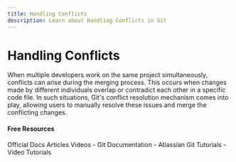 ```yaml
---
title: Handling Conflicts
description: Learn about Handling Conflicts in Git
---
```


# Handling Conflicts

When multiple developers work on the same project simultaneously, conflicts can arise during the merging process. This occurs when changes made by different individuals overlap or contradict each other in a specific code file. In such situations, Git's conflict resolution mechanism comes into play, allowing users to manually resolve these issues and merge the conflicting changes.

#### Free Resources

<Tabs defaultValue="official">
<TabsList>
<TabsTrigger value="official">Official Docs</TabsTrigger>
<TabsTrigger value="article">Articles</TabsTrigger>
<TabsTrigger value="video">Videos</TabsTrigger>
</TabsList>

<TabsContent value="official">
- <Link href="https://git-scm.com/docs">Git Documentation</Link>
</TabsContent>
<TabsContent value="article">
- <Link href="https://www.atlassian.com/git/tutorials">Atlassian Git Tutorials</Link>
</TabsContent>
<TabsContent value="video">
- <Link href="https://www.youtube.com/results?search_query=git+handling-conflicts+tutorial">Video Tutorials</Link>
</TabsContent>
</Tabs>

<Outlet path="2-git-basics/commands/handling-conflicts" />
